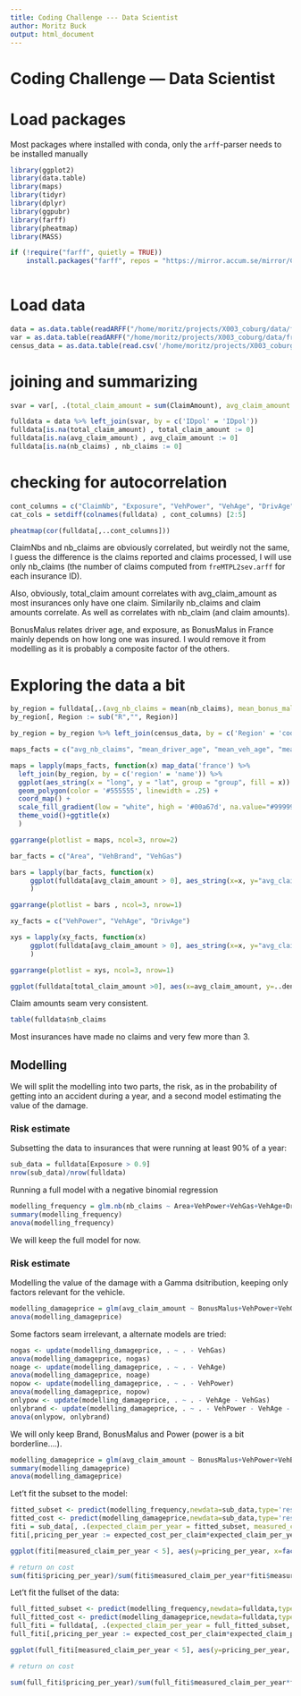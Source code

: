 ```yaml
---
title: Coding Challenge --- Data Scientist
author: Moritz Buck
output: html_document
---
```



# Coding Challenge --- Data Scientist


# Load packages

Most packages where installed with conda, only the `arff`-parser needs to be installed manually

```r
library(ggplot2)
library(data.table)
library(maps)
library(tidyr)
library(dplyr)
library(ggpubr)
library(farff)
library(pheatmap)
library(MASS)

if (!require("farff", quietly = TRUE))
    install.packages("farff", repos = "https://mirror.accum.se/mirror/CRAN/")
    
```

# Load data

```r
data = as.data.table(readARFF("/home/moritz/projects/X003_coburg/data/freMTPL2freq.arff"))
var = as.data.table(readARFF("/home/moritz/projects/X003_coburg/data/freMTPL2sev.arff"))
census_data = as.data.table(read.csv('/home/moritz/projects/X003_coburg/data/census_data.csv', header = TRUE, sep = ','))
```

# joining and summarizing

```r
svar = var[, .(total_claim_amount = sum(ClaimAmount), avg_claim_amount = mean(ClaimAmount), nb_claims = length(ClaimAmount)),  by = IDpol]

fulldata = data %>% left_join(svar, by = c('IDpol' = 'IDpol'))
fulldata[is.na(total_claim_amount) , total_claim_amount := 0]
fulldata[is.na(avg_claim_amount) , avg_claim_amount := 0]
fulldata[is.na(nb_claims) , nb_claims := 0]
```

#  checking for autocorrelation

```r
cont_columns = c("ClaimNb", "Exposure", "VehPower", "VehAge", "DrivAge", "BonusMalus", "Density", "total_claim_amount", "avg_claim_amount", "nb_claims")
cat_cols = setdiff(colnames(fulldata) , cont_columns) [2:5]

pheatmap(cor(fulldata[,..cont_columns]))

```

ClaimNbs and nb_claims are obviously correlated, but weirdly not the same, I guess the difference is the claims reported and claims processed, I will use only nb_claims (the number of claims computed from `freMTPL2sev.arff` for each insurance ID).

Also, obviously, total_claim amount correlates with avg_claim_amount as most insurances only have one claim.  Similarily nb_claims and claim amounts correlate. As well as correlates with nb_claim (and claim amounts).

BonusMalus relates driver age, and exposure, as BonusMalus in France mainly depends on how long one was insured. I would remove it from modelling as it is probably a composite factor of the others.

# Exploring the data a bit

```r
by_region = fulldata[,.(avg_nb_claims = mean(nb_claims), mean_bonus_malus = mean(BonusMalus), mean_driver_age = mean(DrivAge), mean_veh_age = mean(VehAge), mean_veh_power = mean(VehPower), mean_density = mean(Density)) , by = Region]
by_region[, Region := sub("R","", Region)]

by_region = by_region %>% left_join(census_data, by = c('Region' = 'code'))

maps_facts = c("avg_nb_claims", "mean_driver_age", "mean_veh_age", "mean_veh_power", "mean_density", "mean_bonus_malus")

maps = lapply(maps_facts, function(x) map_data('france') %>%
  left_join(by_region, by = c('region' = 'name')) %>%
  ggplot(aes_string(x = "long", y = "lat", group = "group", fill = x)) +
  geom_polygon(color = '#555555', linewidth = .25) +
  coord_map() +
  scale_fill_gradient(low = "white", high = '#00a67d', na.value="#999999")+
  theme_void()+ggtitle(x)
  )

ggarrange(plotlist = maps, ncol=3, nrow=2)
```


```r
bar_facts = c("Area", "VehBrand", "VehGas")

bars = lapply(bar_facts, function(x)
     ggplot(fulldata[avg_claim_amount > 0], aes_string(x=x, y="avg_claim_amount"))+geom_boxplot()+scale_y_log10()+ggtitle(x)
     )

ggarrange(plotlist = bars , ncol=3, nrow=1)
```

```r
xy_facts = c("VehPower", "VehAge", "DrivAge")

xys = lapply(xy_facts, function(x)
     ggplot(fulldata[avg_claim_amount > 0], aes_string(x=x, y="avg_claim_amount"))+geom_point()+scale_y_log10()+geom_smooth(col="red")+ggtitle(x)
     )

ggarrange(plotlist = xys, ncol=3, nrow=1)
```

```r
ggplot(fulldata[total_claim_amount >0], aes(x=avg_claim_amount, y=..density..))+geom_histogram(bins=100, fill="grey", alpha=0.7)+geom_density(col="red")+scale_x_log10()
```
Claim amounts seam very consistent.

```r
table(fulldata$nb_claims
```

Most insurances have made no claims and very few more than 3.



## Modelling

We will split the  modelling into two parts, the risk, as in the probability of getting into an accident during a year, and a second model estimating the value of the damage.

### Risk estimate

Subsetting the data to insurances that were running at least 90% of a year:

```r
sub_data = fulldata[Exposure > 0.9]
nrow(sub_data)/nrow(fulldata)
```

Running a full model with a negative binomial regression
```r
modelling_frequency = glm.nb(nb_claims ~ Area+VehPower+VehGas+VehAge+DrivAge+VehBrand+Density+Region,data=sub_data)
summary(modelling_frequency)
anova(modelling_frequency)
```

We will keep the full model for now.

### Risk estimate

Modelling the value of the damage with a Gamma dsitribution, keeping only factors relevant for the vehicle.

```r

modelling_damageprice = glm(avg_claim_amount ~ BonusMalus+VehPower+VehGas+VehAge+VehBrand,family=Gamma(link = "log"),data=sub_data[nb_claims >0])
anova(modelling_damageprice)

```

Some factors seam irrelevant, a alternate models are tried:

```r

nogas <- update(modelling_damageprice, . ~ . - VehGas)
anova(modelling_damageprice, nogas)
noage <- update(modelling_damageprice, . ~ . - VehAge)
anova(modelling_damageprice, noage)
nopow <- update(modelling_damageprice, . ~ . - VehPower)
anova(modelling_damageprice, nopow)
onlypow <- update(modelling_damageprice, . ~ . - VehAge - VehGas)
onlybrand <- update(modelling_damageprice, . ~ . - VehPower - VehAge - VehGas)
anova(onlypow, onlybrand)

```

We will only keep Brand, BonusMalus and Power (power is a bit borderline....).

```r

modelling_damageprice = glm(avg_claim_amount ~ BonusMalus+VehPower+VehBrand,family=Gamma(link = "log"),data=sub_data[nb_claims >0])
summary(modelling_damageprice)
anova(modelling_damageprice)

```

Let't fit the subset to the model:

```r

fitted_subset <- predict(modelling_frequency,newdata=sub_data,type='response')
fitted_cost <- predict(modelling_damageprice,newdata=sub_data,type='response')
fiti = sub_data[, .(expected_claim_per_year = fitted_subset, measured_claim_per_year = nb_claims, expected_cost_per_claim = fitted_cost, measured_cost_perclaim = avg_claim_amount)]
fiti[,pricing_per_year := expected_cost_per_claim*expected_claim_per_year]

ggplot(fiti[measured_claim_per_year < 5], aes(y=pricing_per_year, x=factor(measured_claim_per_year)))+geom_violin()+geom_boxplot(width = 0.2)+geom_smooth(mapping = aes(x=measured_claim_per_year, y=pricing_per_year), method = "lm", col="red", lwd =0.4)

# return on cost
sum(fiti$pricing_per_year)/sum(fiti$measured_claim_per_year*fiti$measured_cost_perclaim)+xlim(0,4)

```

Let't fit the fullset of the data:

```r

full_fitted_subset <- predict(modelling_frequency,newdata=fulldata,type='response')
full_fitted_cost <- predict(modelling_damageprice,newdata=fulldata,type='response')
full_fiti = fulldata[, .(expected_claim_per_year = full_fitted_subset, measured_claim_per_year = nb_claims, expected_cost_per_claim = full_fitted_cost, measured_cost_perclaim = avg_claim_amount)]
full_fiti[,pricing_per_year := expected_cost_per_claim*expected_claim_per_year]

ggplot(full_fiti[measured_claim_per_year < 5], aes(y=pricing_per_year, x=factor(measured_claim_per_year)))+geom_violin()+geom_boxplot(width = 0.2)+geom_smooth(mapping = aes(x=measured_claim_per_year, y=pricing_per_year), method = "lm", col="red", lwd =0.4)

# return on cost

sum(full_fiti$pricing_per_year)/sum(full_fiti$measured_claim_per_year*full_fiti$measured_cost_perclaim)
```
